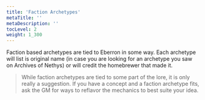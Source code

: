 ```yaml
---
title: 'Faction Archetypes'
metaTitle: ''
metaDescription: ''
tocLevel: 2
weight: 1_300
---
```


Faction based archetypes are tied to Eberron in some way. Each archetype will list is original name (in case you are looking for an archetype you saw on Archives of Nethys) or will credit the homebrewer that made it.

> While faction archetypes are tied to some part of the lore, it is only really a suggestion. If you have a concept and a faction archetype fits, ask the GM for ways to reflavor the mechanics to best suite your idea.

